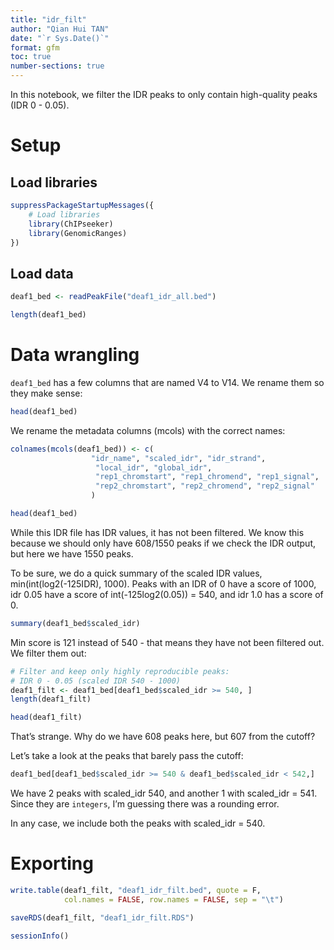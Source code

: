```yaml
---
title: "idr_filt"
author: "Qian Hui TAN"
date: "`r Sys.Date()`"
format: gfm
toc: true
number-sections: true
---
```

In this notebook, we filter the IDR peaks to only contain high-quality 
peaks (IDR 0 - 0.05).

# Setup

## Load libraries

```r
suppressPackageStartupMessages({
    # Load libraries
    library(ChIPseeker)
    library(GenomicRanges)
})
```


## Load data

```r
deaf1_bed <- readPeakFile("deaf1_idr_all.bed")
```

```r
length(deaf1_bed)
```

# Data wrangling


`deaf1_bed` has a few columns that are named V4 to V14. We rename them so they make sense:

```r
head(deaf1_bed)
```

We rename the metadata columns (mcols) with the correct names: 

```r
colnames(mcols(deaf1_bed)) <- c(
                  "idr_name", "scaled_idr", "idr_strand",
                   "local_idr", "global_idr",
                   "rep1_chromstart", "rep1_chromend", "rep1_signal",
                   "rep2_chromstart", "rep2_chromend", "rep2_signal"
                  )
```

```r
head(deaf1_bed)
```

While this IDR file has IDR values, it has not been filtered. We know this because we should only have 608/1550 peaks if we check the IDR output, but here we have 1550 peaks. 

To be sure, we do a quick summary of the scaled IDR values, min(int(log2(-125IDR), 1000). Peaks with an IDR of 0 have a score of 1000, idr 0.05 have a score of int(-125log2(0.05)) = 540, and idr 1.0 has a score of 0.

```r
summary(deaf1_bed$scaled_idr)
```

Min score is 121 instead of 540 - that means they have not been filtered out. We filter them out: 

```r
# Filter and keep only highly reproducible peaks:
# IDR 0 - 0.05 (scaled IDR 540 - 1000)
deaf1_filt <- deaf1_bed[deaf1_bed$scaled_idr >= 540, ]
length(deaf1_filt)

head(deaf1_filt)
```

That's strange. Why do we have 608 peaks here, but 607 from the cutoff? 

Let's take a look at the peaks that barely pass the cutoff: 

```r
deaf1_bed[deaf1_bed$scaled_idr >= 540 & deaf1_bed$scaled_idr < 542,]
```
We have 2 peaks with scaled_idr 540, and another 1 with scaled_idr = 541. Since they are `integers`, I'm guessing there was a rounding error. 

In any case, we include both the peaks with scaled_idr = 540. 

# Exporting 

```r
write.table(deaf1_filt, "deaf1_idr_filt.bed", quote = F, 
            col.names = FALSE, row.names = FALSE, sep = "\t")

saveRDS(deaf1_filt, "deaf1_idr_filt.RDS")
```


```r
sessionInfo()
```

